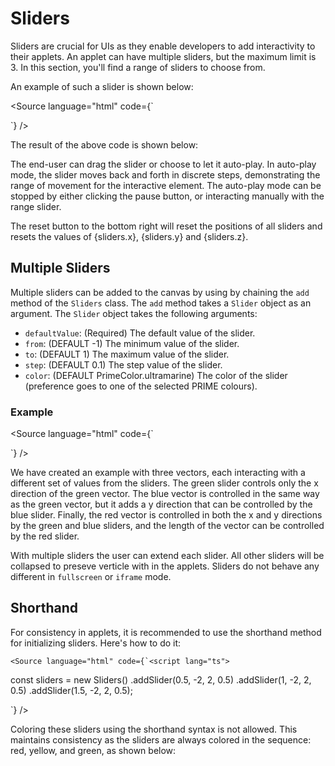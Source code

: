 

<Meta of={SlidersStory} />

# Sliders

Sliders are crucial for UIs as they enable developers to add interactivity
to their applets. An applet can have multiple sliders, but the maximum
limit is 3. In this section, you'll find a range of sliders to choose from.

An example of such a slider is shown below:

<Source language="html" code={`<script lang="ts">
  
  const sliders = new Sliders().add(new Slider(0.5, -2, 2, 0.5, PrimeColor.darkGreen));
</script>

<canvas bind:sliders>
  <!-- Your content here -->
  <!-- slider values can be accessed in the canvas by providing the {sliders.x}, {sliders.y} and {sliders.z} variables -->
</canvas>`} />

The result of the above code is shown below:

<Canvas of={SlidersStory.OneSlider} />

The end-user can drag the slider or choose to let it auto-play. In auto-play mode,
the slider moves back and forth in discrete steps, demonstrating the range of movement
for the interactive element. The auto-play mode can be stopped by either clicking the
pause button, or interacting manually with the range slider.

The reset button to the bottom right will reset the positions of all sliders
and resets the values of \{sliders.x\}, \{sliders.y\} and \{sliders.z\}.

## Multiple Sliders

Multiple sliders can be added to the canvas by using by chaining the `add`
method of the `Sliders` class. The `add` method takes a `Slider` object
as an argument. The `Slider` object takes the following arguments:

- `defaultValue`: (Required) The default value of the slider.
- `from`: (DEFAULT -1) The minimum value of the slider.
- `to`: (DEFAULT 1) The maximum value of the slider.
- `step`: (DEFAULT 0.1) The step value of the slider.
- `color`: (DEFAULT PrimeColor.ultramarine) The color of the slider (preference goes to one of the selected PRIME colours).

### Example

<Source language="html" code={`<script lang="ts">
  
  const s1 = new Slider(0.5, -2, 2, 0.5, PrimeColor.darkGreen)
  const s2 = new Slider(1, -2, 2, 0.5, PrimeColor.ultramarine)
  const s3 = new Slider(1.5, -2, 2, 0.5, PrimeColor.raspberry)
  const sliders = new Sliders().add(s1).add(s2).add(s3);
</script>

<canvas bind:sliders>
  <!-- Your content here -->
</canvas>`} />

We have created an example with three vectors, each interacting with
a different set of values from the sliders. The green slider controls
only the x direction of the green vector. The blue vector is controlled in
the same way as the green vector, but it adds a y direction that can be
controlled by the blue slider. Finally, the red vector is controlled in
both the x and y directions by the green and blue sliders, and the length
of the vector can be controlled by the red slider.

<Canvas of={SlidersStory.MultiSlider} />

With multiple sliders the user can extend each slider. All other sliders will
be collapsed to preseve verticle with in the applets. Sliders do not behave any
different in `fullscreen` or `iframe` mode.

## Shorthand

For consistency in applets, it is recommended to use the shorthand
method for initializing sliders. Here's how to do it:

    <Source language="html" code={`<script lang="ts">


const sliders = new Sliders()
.addSlider(0.5, -2, 2, 0.5)
.addSlider(1, -2, 2, 0.5)
.addSlider(1.5, -2, 2, 0.5);

</script>

<canvas bind:sliders>
  <!-- Your content here -->
</canvas>`} />

Coloring these sliders using the shorthand syntax is not allowed. This maintains
consistency as the sliders are always colored in the sequence: red, yellow,
and green, as shown below:

<Canvas of={SlidersStory.MultiSliderShorthand} />
